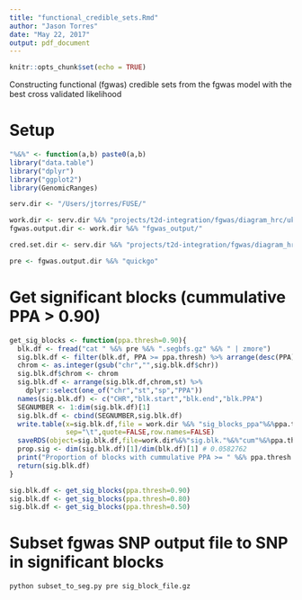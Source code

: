 ```yaml
---
title: "functional_credible_sets.Rmd"
author: "Jason Torres"
date: "May 22, 2017"
output: pdf_document
---
```


```r
knitr::opts_chunk$set(echo = TRUE)
```


Constructing functional (fgwas) credible sets from the fgwas model with the best cross validated likelihood 

# Setup 

```r

"%&%" <- function(a,b) paste0(a,b)
library("data.table")
library("dplyr")
library("ggplot2")
library(GenomicRanges)

serv.dir <- "/Users/jtorres/FUSE/"

work.dir <- serv.dir %&% "projects/t2d-integration/fgwas/diagram_hrc/ukbb-diamante-euro-manuscript/"
fgwas.output.dir <- work.dir %&% "fgwas_output/"

cred.set.dir <- serv.dir %&% "projects/t2d-integration/fgwas/diagram_hrc/ukbb-diamante-euro-manuscript/credible_sets/"

pre <- fgwas.output.dir %&% "quickgo"  

```


# Get significant blocks (cummulative PPA > 0.90)

```r

get_sig_blocks <- function(ppa.thresh=0.90){
  blk.df <- fread("cat " %&% pre %&% ".segbfs.gz" %&% " | zmore")
  sig.blk.df <- filter(blk.df, PPA >= ppa.thresh) %>% arrange(desc(PPA))
  chrom <- as.integer(gsub("chr","",sig.blk.df$chr))
  sig.blk.df$chrom <- chrom
  sig.blk.df <- arrange(sig.blk.df,chrom,st) %>%
    dplyr::select(one_of("chr","st","sp","PPA"))
  names(sig.blk.df) <- c("CHR","blk.start","blk.end","blk.PPA")
  SEGNUMBER <- 1:dim(sig.blk.df)[1]
  sig.blk.df <- cbind(SEGNUMBER,sig.blk.df)
  write.table(x=sig.blk.df,file = work.dir %&% "sig_blocks_ppa"%&%ppa.thresh%&%".txt", 
              sep="\t",quote=FALSE,row.names=FALSE)
  saveRDS(object=sig.blk.df,file=work.dir%&%"sig.blk."%&%"cum"%&%ppa.thresh%&%".df.RDS")
  prop.sig <- dim(sig.blk.df)[1]/dim(blk.df)[1] # 0.0582762
  print("Proportion of blocks with cummulative PPA >= " %&% ppa.thresh %&% ": " %&% prop.sig)
  return(sig.blk.df)
}

sig.blk.df <- get_sig_blocks(ppa.thresh=0.90)
sig.blk.df <- get_sig_blocks(ppa.thresh=0.80)
sig.blk.df <- get_sig_blocks(ppa.thresh=0.50)

```


# Subset fgwas SNP output file to SNP in significant blocks 


```bash

python subset_to_seg.py pre sig_block_file.gz

```

